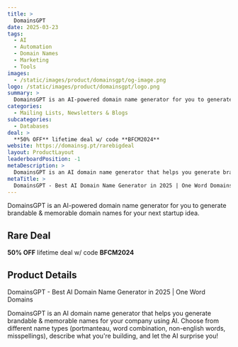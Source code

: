 ```yaml
---
title: >
  DomainsGPT
date: 2025-03-23
tags:
  - AI
  - Automation
  - Domain Names
  - Marketing
  - Tools
images:
  - /static/images/product/domainsgpt/og-image.png
logo: /static/images/product/domainsgpt/logo.png
summary: >
  DomainsGPT is an AI-powered domain name generator for you to generate brandable & memorable domain names for your next startup idea.
categories:
  - Mailing Lists, Newsletters & Blogs
subcategories:
  - Databases
deal: >
  **50% OFF** lifetime deal w/ code **BFCM2024**
website: https://domainsg.pt/rarebigdeal
layout: ProductLayout
leaderboardPosition: -1
metaDescription: >
  DomainsGPT is an AI domain name generator that helps you generate brandable & memorable names for your company using AI. Choose from different name types (portmanteau, word combination, non-english words, misspellings), describe what you're building, and let the AI surprise you!
metaTitle: >
  DomainsGPT - Best AI Domain Name Generator in 2025 | One Word Domains
---
```

DomainsGPT is an AI-powered domain name generator for you to generate brandable & memorable domain names for your next startup idea.

## Rare Deal

**50% OFF** lifetime deal w/ code **BFCM2024**

## Product Details

DomainsGPT - Best AI Domain Name Generator in 2025 | One Word Domains

DomainsGPT is an AI domain name generator that helps you generate brandable & memorable names for your company using AI. Choose from different name types (portmanteau, word combination, non-english words, misspellings), describe what you're building, and let the AI surprise you!
